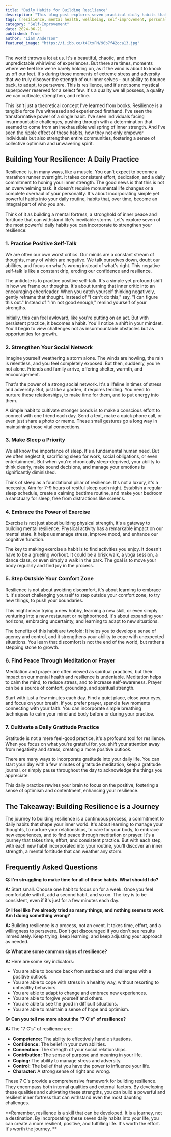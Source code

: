 ```yaml
---
title: "Daily Habits for Building Resilience"
description: "This blog post explores seven practical daily habits that can help you cultivate resilience.  From practicing positive self-talk to strengthening your social network, these simple yet powerful practices can help you navigate life's challenges with greater strength and confidence."
tags: [resilience, mental health, wellbeing, self-improvement, personal growth, habits, daily routine, positive thinking, social support, sleep, exercise, meditation, gratitude, stress management, coping mechanisms, inner strength, emotional resilience]
category: "Self-Improvement"
date: 2024-06-21
published: True
author: "Liam Anderson"
featured_image: "https://i.ibb.co/t4CtxFM/90b7f42cca13.jpg"
---
```



The world throws a lot at us.  It's a beautiful, chaotic, and often unpredictable whirlwind of experiences. But there are times, moments where we feel like we're barely holding on, as if the wind is about to knock us off our feet. It's during those moments of extreme stress and adversity that we truly discover the strength of our inner selves – our ability to bounce back, to adapt, to persevere.  This is resilience, and it's not some mystical superpower reserved for a select few. It's a quality we all possess, a quality we can cultivate, strengthen, and refine.

This isn't just a theoretical concept I've learned from books. Resilience is a tangible force I've witnessed and experienced firsthand. I've seen the transformative power of a single habit.  I've seen individuals facing insurmountable challenges,  pushing through with a determination that seemed to come from an inexhaustible wellspring of inner strength. And I've seen the ripple effect of these habits, how they not only empower individuals but also strengthen entire communities, fostering a sense of collective optimism and unwavering spirit.

## Building Your Resilience: A Daily Practice

Resilience is, in many ways, like a muscle. You can't expect to become a marathon runner overnight.  It takes consistent effort, dedication, and a daily commitment to honing your inner strength. The good news is that this is not an overwhelming task.  It doesn't require monumental life changes or a complete overhaul of your personality. It's about incorporating simple yet powerful habits into your daily routine, habits that, over time, become an integral part of who you are. 

Think of it as building a mental fortress, a stronghold of inner peace and fortitude that can withstand life's inevitable storms. Let's explore seven of the most powerful daily habits you can incorporate to strengthen your resilience:

### 1. Practice Positive Self-Talk

We are often our own worst critics. Our minds are a constant stream of thoughts, many of which are negative. We talk ourselves down, doubt our abilities, and focus on what's wrong instead of what's right.  This negative self-talk is like a constant drip, eroding our confidence and resilience.

The antidote is to practice positive self-talk.  It's a simple yet profound shift in how we frame our thoughts. It's about turning that inner critic into an encouraging cheerleader. When you catch yourself thinking negatively, gently reframe that thought.  Instead of  "I can't do this," say, "I can figure this out."  Instead of "I'm not good enough," remind yourself of your strengths. 

Initially, this can feel awkward, like you're putting on an act. But with persistent practice, it becomes a habit.  You'll notice a shift in your mindset. You'll begin to view challenges not as insurmountable obstacles but as opportunities for growth. 

### 2. Strengthen Your Social Network

Imagine yourself weathering a storm alone. The winds are howling, the rain is relentless, and you feel completely exposed. But then, suddenly, you're not alone. Friends and family arrive, offering shelter, warmth, and encouragement.

That's the power of a strong social network. It's a lifeline in times of stress and adversity.  But, just like a garden, it requires tending. You need to nurture these relationships, to make time for them, and to put energy into them.  

A simple habit to cultivate stronger bonds is to make a conscious effort to connect with one friend each day.  Send a text, make a quick phone call, or even just share a photo or meme. These small gestures go a long way in maintaining those vital connections.

### 3.  Make Sleep a Priority

We all know the importance of sleep.  It's a fundamental human need. But we often neglect it, sacrificing sleep for work, social obligations, or even entertainment.  But when you're chronically sleep-deprived, your ability to think clearly, make sound decisions, and manage your emotions is significantly diminished.

Think of sleep as a foundational pillar of resilience.  It's not a luxury, it's a necessity. Aim for 7-9 hours of restful sleep each night.  Establish a regular sleep schedule, create a calming bedtime routine, and make your bedroom a sanctuary for sleep, free from distractions like screens.

### 4.  Embrace the Power of Exercise

Exercise is not just about building physical strength, it's a gateway to building mental resilience. Physical activity has a remarkable impact on our mental state. It helps us manage stress, improve mood, and enhance our cognitive function.

The key to making exercise a habit is to find activities you enjoy.  It doesn't have to be a grueling workout.  It could be a brisk walk, a yoga session, a dance class, or even simply a walk in the park. The goal is to move your body regularly and find joy in the process.

### 5.  Step Outside Your Comfort Zone

Resilience is not about avoiding discomfort, it's about learning to embrace it.  It's about challenging yourself to step outside your comfort zone, to try new things, to push your boundaries.  

This might mean trying a new hobby, learning a new skill, or even simply venturing into a new restaurant or neighborhood.  It's about expanding your horizons, embracing uncertainty, and learning to adapt to new situations.  

The benefits of this habit are twofold: It helps you to develop a sense of agency and control, and it strengthens your ability to cope with unexpected situations.  You learn that discomfort is not the end of the world, but rather a stepping stone to growth.

### 6.  Find Peace Through Meditation or Prayer

Meditation and prayer are often viewed as spiritual practices, but their impact on our mental health and resilience is undeniable. Meditation helps to calm the mind, to reduce stress, and to increase self-awareness.  Prayer can be a source of comfort, grounding, and spiritual strength.

Start with just a few minutes each day.  Find a quiet place, close your eyes, and focus on your breath. If you prefer prayer, spend a few moments connecting with your faith.  You can incorporate simple breathing techniques to calm your mind and body before or during your practice.

### 7. Cultivate a Daily Gratitude Practice

Gratitude is not a mere feel-good practice, it's a profound tool for resilience. When you focus on what you're grateful for, you shift your attention away from negativity and stress, creating a more positive outlook.

There are many ways to incorporate gratitude into your daily life.  You can start your day with a few minutes of gratitude meditation, keep a gratitude journal, or simply pause throughout the day to acknowledge the things you appreciate.

This daily practice rewires your brain to focus on the positive, fostering a sense of optimism and contentment, enhancing your resilience.

##  The Takeaway: Building Resilience is a Journey

The journey to building resilience is a continuous process, a commitment to daily habits that shape your inner world.  It's about learning to manage your thoughts, to nurture your relationships, to care for your body, to embrace new experiences, and to find peace through meditation or prayer.  It's a journey that takes time, effort, and consistent practice. But with each step, with each new habit incorporated into your routine, you'll discover an inner strength, a mental fortitude that can weather any storm.

## Frequently Asked Questions

**Q:  I'm struggling to make time for all of these habits.  What should I do?**

**A:**  Start small.  Choose one habit to focus on for a week.  Once you feel comfortable with it, add a second habit, and so on.  The key is to be consistent, even if it's just for a few minutes each day.

**Q:  I feel like I've already tried so many things, and nothing seems to work.  Am I doing something wrong?**

**A:**  Building resilience is a process, not an event.  It takes time, effort, and a willingness to persevere.  Don't get discouraged if you don't see results immediately.  Keep trying, keep learning, and keep adjusting your approach as needed.

**Q: What are some common signs of resilience?**

**A:**  Here are some key indicators:

*   You are able to bounce back from setbacks and challenges with a positive outlook.
*   You are able to cope with stress in a healthy way, without resorting to unhealthy behaviors.
*   You are able to adapt to change and embrace new experiences.
*   You are able to forgive yourself and others.
*   You are able to see the good in difficult situations.
*   You are able to maintain a sense of hope and optimism.

**Q:  Can you tell me more about the "7 C's" of resilience?**

**A:**  The "7 C's" of resilience are:

*   **Competence:**  The ability to effectively handle situations.
*   **Confidence:**  The belief in your own abilities.
*   **Connection:**  The strength of your social relationships.
*   **Contribution:**  The sense of purpose and meaning in your life.
*   **Coping:** The ability to manage stress and adversity.
*   **Control:**  The belief that you have the power to influence your life.
*   **Character:**  A strong sense of right and wrong.

These 7 C's provide a comprehensive framework for building resilience. They encompass both internal qualities and external factors.  By developing these qualities and cultivating these strengths, you can build a powerful and resilient inner fortress that can withstand even the most daunting challenges. 

**Remember, resilience is a skill that can be developed. It is a journey, not a destination.  By incorporating these seven daily habits into your life, you can create a more resilient, positive, and fulfilling life.  It's worth the effort. It's worth the journey. **
